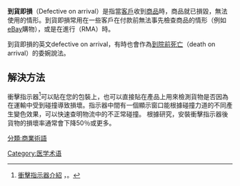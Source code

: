 '''到貨即損'''（Defective on arrival）是指當[[客戶|客戶]]收到[[商品|商品]]時，商品就已損毀，無法使用的情形。到貨即損常用在一些客戶在付款前無法事先檢查商品的情形（例如[[eBay|eBay]]購物），或是在進行{{le|商品退货授权|Return Merchandise Authorization}}（RMA）時。

到貨即損的英文defective on arrival，有時也會作為[[到院前死亡|到院前死亡]]（death on arrival）的委婉說法。


==解決方法==
衝擊指示器<ref>[https://wan-yo.com/zh-hant/products/impact-label-50g/ 衝擊指示器介紹] {{Wayback|url=https://wan-yo.com/zh-hant/products/impact-label-50g/ |date=20210724132415 }}，。</ref>可以貼在您的包裝上，也可以直接貼在產品上用來檢測貨物是否因為在運輸中受到碰撞導致損壞。指示器中間有一個顯示窗口能根據碰撞力道的不同產生變色效果，可以快速查明物流中的不正常碰撞。
根據研究，安裝衝擊指示器後貨物的損壞率通常會下降50％或更多。


{{商業小作品}}
[[分類:商業術語|分類:商業術語]]
[[Category:医学术语|Category:医学术语]]